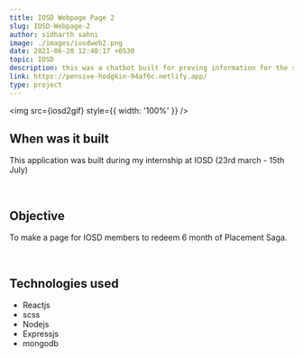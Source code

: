 ```yaml
---
title: IOSD Webpage Page 2
slug: IOSD-Webpage-2
author: sidharth sahni
image: ./images/iosdweb2.png
date: 2021-06-20 12:40:17 +0530
topic: IOSD
description: this was a chatbot built for proving information for the students interested in gaining knowledge about the institute which got me runner-up position in the hackathon
link: https://pensive-hodgkin-94af6c.netlify.app/
type: project
---
```




<img src={iosd2gif} style={{ width: '100%' }} />

## When was it built

This application was built during my internship at IOSD (23rd march - 15th July)

<br />

## Objective

To make a page for IOSD members to redeem 6 month of Placement Saga.

<br />

## Technologies used

- Reactjs
- scss
- Nodejs
- Expressjs
- mongodb
